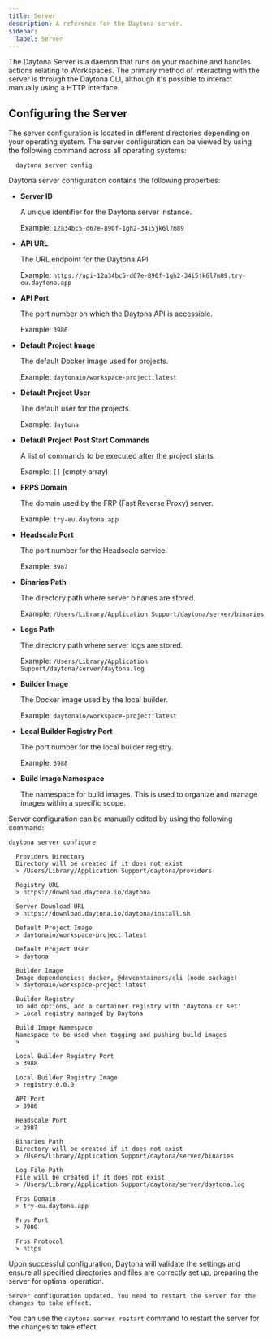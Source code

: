 ```yaml
---
title: Server
description: A reference for the Daytona server.
sidebar:
  label: Server
---
```


The Daytona Server is a daemon that runs on your machine and handles actions relating to Workspaces.
The primary method of interacting with the server is through the Daytona CLI, although it's possible to interact manually using a HTTP interface.

## Configuring the Server

The server configuration is located in different directories depending on your operating system.
The server configuration can be viewed by using the following command across all operating systems:

```shell
  daytona server config
```

Daytona server configuration contains the following properties:

- **Server ID**
  
    A unique identifier for the Daytona server instance.

    Example: `12a34bc5-d67e-890f-1gh2-34i5jk6l7m89`

- **API URL**
  
    The URL endpoint for the Daytona API.

    Example: `https://api-12a34bc5-d67e-890f-1gh2-34i5jk6l7m89.try-eu.daytona.app`

- **API Port**
  
    The port number on which the Daytona API is accessible.

    Example: `3986`

- **Default Project Image**
  
    The default Docker image used for projects.

    Example: `daytonaio/workspace-project:latest`

- **Default Project User**
  
    The default user for the projects.

    Example: `daytona`

- **Default Project Post Start Commands**
  
    A list of commands to be executed after the project starts.

    Example: `[]` (empty array)

- **FRPS Domain**
  
    The domain used by the FRP (Fast Reverse Proxy) server.

    Example: `try-eu.daytona.app`

- **Headscale Port**
  
    The port number for the Headscale service.

    Example: `3987`

- **Binaries Path**
  
    The directory path where server binaries are stored.

    Example: `/Users/Library/Application Support/daytona/server/binaries`

- **Logs Path**
  
    The directory path where server logs are stored.

    Example: `/Users/Library/Application Support/daytona/server/daytona.log`

- **Builder Image**
  
    The Docker image used by the local builder.

    Example: `daytonaio/workspace-project:latest`

- **Local Builder Registry Port**
  
    The port number for the local builder registry.

    Example: `3988`

- **Build Image Namespace**
  
    The namespace for build images. This is used to organize and manage images within a specific scope.

Server configuration can be manually edited by using the following command:

```shell
daytona server configure
```

  ```text  
    Providers Directory
    Directory will be created if it does not exist
    > /Users/Library/Application Support/daytona/providers

    Registry URL
    > https://download.daytona.io/daytona

    Server Download URL
    > https://download.daytona.io/daytona/install.sh

    Default Project Image
    > daytonaio/workspace-project:latest

    Default Project User
    > daytona

    Builder Image
    Image dependencies: docker, @devcontainers/cli (node package)
    > daytonaio/workspace-project:latest

    Builder Registry
    To add options, add a container registry with 'daytona cr set'
    > Local registry managed by Daytona

    Build Image Namespace
    Namespace to be used when tagging and pushing build images
    >

    Local Builder Registry Port
    > 3988

    Local Builder Registry Image
    > registry:0.0.0

    API Port
    > 3986

    Headscale Port
    > 3987

    Binaries Path
    Directory will be created if it does not exist
    > /Users/Library/Application Support/daytona/server/binaries

    Log File Path
    File will be created if it does not exist
    > /Users/Library/Application Support/daytona/server/daytona.log

    Frps Domain
    > try-eu.daytona.app

    Frps Port
    > 7000

    Frps Protocol
    > https
  ```

  Upon successful configuration, Daytona will validate the settings and ensure all specified directories and files are correctly set up, preparing the server for optimal operation.

  ```text
  Server configuration updated. You need to restart the server for the changes to take effect.
  ```

  You can use the `daytona server restart` command to restart the server for the changes to take effect.
